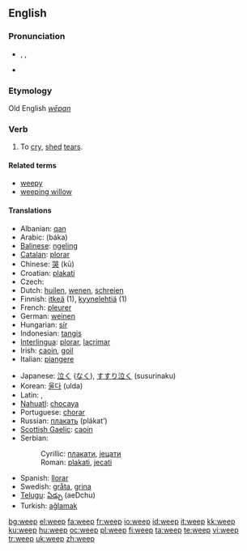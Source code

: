 ==English==

===Pronunciation===
* {{enPR|wēp}}, {{IPA|/wiːp/}}, {{SAMPA|/wi:p/}}
* {{audio|en-us-weep.ogg|Audio (US)}}
*: {{rhymes|iːp}}

===Etymology===
Old English ''[[wēpan]]''

===Verb===
{{en-verb|weeps|weeping|wept|wept}}

# To [[cry]], [[shed]] [[tear]]s.

====Related terms====
* [[weepy]]
* [[weeping willow]]

====Translations====
{{trans-top|To cry, shed tears}}
* Albanian: [[qan]]
* Arabic: {{Arab|[[بكى]]}} (báka)
* [[Balinese]]: [[ngeling]]
* [[Catalan]]: [[plorar]]
* Chinese: [[哭]] (kū)
* Croatian: [[plakati]]
* Czech: {{t|cs|plakat}}
* Dutch: [[huilen]], [[wenen]], [[schreien]]
* Finnish: [[itkeä]] (1), [[kyynelehtiä]] (1)
* French: [[pleurer]]
* German: [[weinen]]
* Hungarian: [[sír]]
* Indonesian: [[tangis]]
* [[Interlingua]]: [[plorar]], [[lacrimar]]
* Irish: [[caoin]], [[goil]]
* Italian: [[piangere]]
{{trans-mid}}
* Japanese: [[泣く]] ([[なく]]), [[すすり泣く]] (susurinaku)
* Korean: [[울다]] (ulda)
* Latin: {{t-|la|fleo|alt=fleō}}, {{t+|la|lacrimo|alt=lacrimō}}
* [[Nahuatl]]: [[chocaya]]
* Portuguese: [[chorar]]
* Russian: [[плакать]] (plákat’)
* [[Scottish Gaelic]]: [[caoin#Scottish Gaelic|caoin]]
* Serbian:
*: Cyrillic: [[плакати]], [[јецати]]
*: Roman: [[plakati]], [[jecati]]
* Spanish: [[llorar]]
* Swedish: [[gråta]], [[grina]]
* [[Telugu]]: [[ఏడ్చు]] (aeDchu)
* Turkish: [[ağlamak]]
{{trans-bottom}}

[[bg:weep]]
[[el:weep]]
[[fa:weep]]
[[fr:weep]]
[[io:weep]]
[[id:weep]]
[[it:weep]]
[[kk:weep]]
[[ku:weep]]
[[hu:weep]]
[[oc:weep]]
[[pl:weep]]
[[fi:weep]]
[[ta:weep]]
[[te:weep]]
[[vi:weep]]
[[tr:weep]]
[[uk:weep]]
[[zh:weep]]